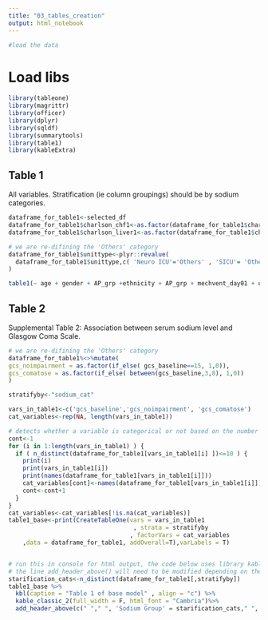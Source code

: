 ---
title: "03_tables_creation"
output: html_notebook
---

```{r setup, include=FALSE}
#load the data
```

# Load libs
```{r}
library(tableone)
library(magrittr)
library(officer)
library(dplyr)
library(sqldf)
library(summarytools)
library(table1)
library(kableExtra)
```

## Table 1

All variables.  Stratification (ie column groupings) should be by sodium categories.

```{r,echo = F}
dataframe_for_table1<-selected_df
dataframe_for_table1$charlson_chf1<-as.factor(dataframe_for_table1$charlson_chf1)
dataframe_for_table1$charlson_liver1<-as.factor(dataframe_for_table1$charlson_liver1)

# we are re-difining the 'Others' category
dataframe_for_table1$unittype<-plyr::revalue(
  dataframe_for_table1$unittype,c( 'Neuro ICU'='Others' , 'SICU'= 'Others', 'Cardiac ICU'='Others' , 'CCU-CTICU'='Others'  ,'CSICU'='Others' , 'CTICU'='Others')
)

table1(~ age + gender + AP_grp +ethnicity + AP_grp + mechvent_day01 + unittype + charlson_chf1 + charlson_liver1|sodium_cat,data = dataframe_for_table1)
```

## Table 2

Supplemental Table 2: Association between serum sodium level and Glasgow Coma Scale.

```{r,echo = F}
# we are re-difining the 'Others' category
dataframe_for_table1%<>%mutate(
gcs_noimpairment = as.factor(if_else( gcs_baseline==15, 1,0)),
gcs_comatose = as.factor(if_else( between(gcs_baseline,3,8), 1,0))
)

stratifyby<-"sodium_cat"

vars_in_table1<-c('gcs_baseline','gcs_noimpairment', 'gcs_comatose')
cat_variables<-rep(NA, length(vars_in_table1))

# detects whether a variable is categorical or not based on the number of distinct variables per category (10 is the threshold)
cont<-1
for (i in 1:length(vars_in_table1) ) {
  if ( n_distinct(dataframe_for_table1[vars_in_table1[i] ])<=10 ) {
    print(i)
    print(vars_in_table1[i])
    print(names(dataframe_for_table1[vars_in_table1[i]]))
    cat_variables[cont]<-names(dataframe_for_table1[vars_in_table1[i]])
    cont<-cont+1
  }
}  
cat_variables<-cat_variables[!is.na(cat_variables)]
table1_base<-print(CreateTableOne(vars = vars_in_table1
                                   , strata = stratifyby
                                  , factorVars = cat_variables
    ,data = dataframe_for_table1, addOverall=T),varLabels = T)


# run this in console for html output, the code below uses library kableExtra::
# the line add_header_above() will need to be modified depending on the number of columns of the table
starification_cats<-n_distinct(dataframe_for_table1[,stratifyby])
table1_base %>%
  kbl(caption = "Table 1 of base model" , align = "c") %>%
  kable_classic_2(full_width = F, html_font = "Cambria")%>%
  add_header_above(c(" "," ", 'Sodium Group' = starification_cats," ", "" ))
```

